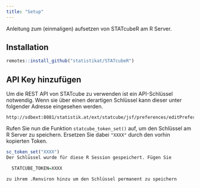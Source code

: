 ```yaml
---
title: "Setup"
---
```


Anleitung zum (einmaligen) aufsetzen von STATcubeR am R Server.

## Installation

``` r
remotes::install_github("statistikat/STATcubeR")
```

## API Key hinzufügen

Um die REST API von STATcube zu verwenden ist ein API-Schlüssel notwendig.
Wenn sie über einen derartigen Schlüssel kann dieser unter folgender Adresse
eingesehen werden.

```
http://sdbext:8081/statistik.at/ext/statcube/jsf/preferences/editPreferences.xhtml
```

Rufen Sie nun die Funktion `statcube_token_set()` auf, um den Schlüssel am
R Server zu speichern. Ersetzen Sie dabei `"XXXX"` durch den vorhin kopierten
Token.

```r
sc_token_set("XXXX")
Der Schlüssel wurde für diese R Session gespeichert. Fügen Sie

  STATCUBE_TOKEN=XXXX

zu ihrem .Renviron hinzu um den Schlüssel permanent zu speichern
```
